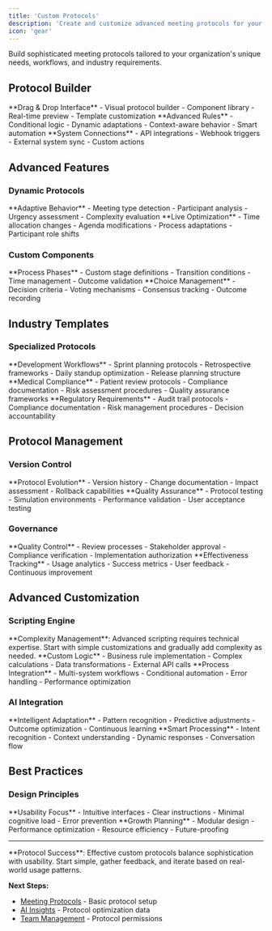 ```yaml
---
title: 'Custom Protocols'
description: 'Create and customize advanced meeting protocols for your organization'
icon: 'gear'
---
```


Build sophisticated meeting protocols tailored to your organization's unique needs, workflows, and industry requirements.

## Protocol Builder

<CardGroup cols={3}>
  <Card title="Visual Designer" icon="palette">
    **Drag & Drop Interface**
    - Visual protocol builder
    - Component library
    - Real-time preview
    - Template customization
  </Card>
  <Card title="Logic Engine" icon="code-branch">
    **Advanced Rules**
    - Conditional logic
    - Dynamic adaptations
    - Context-aware behavior
    - Smart automation
  </Card>
  <Card title="Integration Hooks" icon="plug">
    **System Connections**
    - API integrations
    - Webhook triggers
    - External system sync
    - Custom actions
  </Card>
</CardGroup>

## Advanced Features

### Dynamic Protocols

<Steps>
  <Step title="Context Awareness">
    **Adaptive Behavior**
    - Meeting type detection
    - Participant analysis
    - Urgency assessment
    - Complexity evaluation
  </Step>
  
  <Step title="Real-time Adjustments">
    **Live Optimization**
    - Time allocation changes
    - Agenda modifications
    - Process adaptations
    - Participant role shifts
  </Step>
</Steps>

### Custom Components

<Tabs>
  <Tab title="Meeting Stages">
    **Process Phases**
    - Custom stage definitions
    - Transition conditions
    - Time management
    - Outcome validation
  </Tab>
  
  <Tab title="Decision Points">
    **Choice Management**
    - Decision criteria
    - Voting mechanisms
    - Consensus tracking
    - Outcome recording
  </Tab>
</Tabs>

## Industry Templates

### Specialized Protocols

<Accordion>
  <AccordionItem title="Agile/Scrum">
    **Development Workflows**
    - Sprint planning protocols
    - Retrospective frameworks
    - Daily standup optimization
    - Release planning structure
  </AccordionItem>
  
  <AccordionItem title="Healthcare">
    **Medical Compliance**
    - Patient review protocols
    - Compliance documentation
    - Risk assessment procedures
    - Quality assurance frameworks
  </AccordionItem>
  
  <AccordionItem title="Legal/Finance">
    **Regulatory Requirements**
    - Audit trail protocols
    - Compliance documentation
    - Risk management procedures
    - Decision accountability
  </AccordionItem>
</Accordion>

## Protocol Management

### Version Control

<CardGroup cols={2}>
  <Card title="Change Tracking" icon="git-branch">
    **Protocol Evolution**
    - Version history
    - Change documentation
    - Impact assessment
    - Rollback capabilities
  </Card>
  <Card title="Testing Framework" icon="flask">
    **Quality Assurance**
    - Protocol testing
    - Simulation environments
    - Performance validation
    - User acceptance testing
  </Card>
</CardGroup>

### Governance

<Steps>
  <Step title="Approval Workflow">
    **Quality Control**
    - Review processes
    - Stakeholder approval
    - Compliance verification
    - Implementation authorization
  </Step>
  
  <Step title="Performance Monitoring">
    **Effectiveness Tracking**
    - Usage analytics
    - Success metrics
    - User feedback
    - Continuous improvement
  </Step>
</Steps>

## Advanced Customization

### Scripting Engine

<Warning>
**Complexity Management**: Advanced scripting requires technical expertise. Start with simple customizations and gradually add complexity as needed.
</Warning>

<Tabs>
  <Tab title="JavaScript Integration">
    **Custom Logic**
    - Business rule implementation
    - Complex calculations
    - Data transformations
    - External API calls
  </Tab>
  
  <Tab title="Workflow Automation">
    **Process Integration**
    - Multi-system workflows
    - Conditional automation
    - Error handling
    - Performance optimization
  </Tab>
</Tabs>

### AI Integration

<CardGroup cols={2}>
  <Card title="Machine Learning" icon="robot">
    **Intelligent Adaptation**
    - Pattern recognition
    - Predictive adjustments
    - Outcome optimization
    - Continuous learning
  </Card>
  <Card title="Natural Language" icon="comment">
    **Smart Processing**
    - Intent recognition
    - Context understanding
    - Dynamic responses
    - Conversation flow
  </Card>
</CardGroup>

## Best Practices

### Design Principles

<Steps>
  <Step title="User-Centric Design">
    **Usability Focus**
    - Intuitive interfaces
    - Clear instructions
    - Minimal cognitive load
    - Error prevention
  </Step>
  
  <Step title="Scalable Architecture">
    **Growth Planning**
    - Modular design
    - Performance optimization
    - Resource efficiency
    - Future-proofing
  </Step>
</Steps>

---

<Info>
**Protocol Success**: Effective custom protocols balance sophistication with usability. Start simple, gather feedback, and iterate based on real-world usage patterns.
</Info>

**Next Steps:**
- [Meeting Protocols](/optiverse/organization/protocols) - Basic protocol setup
- [AI Insights](/optiverse/advanced/ai-insights) - Protocol optimization data
- [Team Management](/optiverse/settings/team-management) - Protocol permissions 
